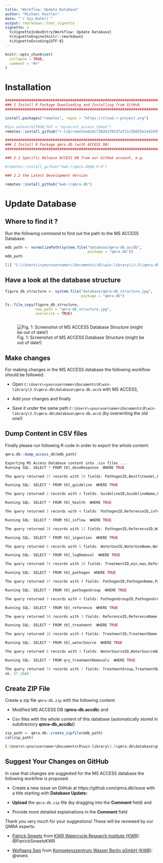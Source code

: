 ```yaml
---
title: "Workflow: Update Database"
author: "Michael Rustler"
date: "`r Sys.Date()`"
output: rmarkdown::html_vignette
vignette: >
  %\VignetteIndexEntry{Workflow: Update Database}
  %\VignetteEngine{knitr::rmarkdown}
  %\VignetteEncoding{UTF-8}
---
```


```r
knitr::opts_chunk$set(
  collapse = TRUE,
  comment = "#>"
)

```


# Installation

```r
###############################################################################
### 1 Install R Package Downloading and Installing from GitHub
###############################################################################

install.packages("remotes", repos = "https://cloud.r-project.org")

#Sys.setenv(GITHUB_PAT = "mysecret_access_token")
remotes::install_github("r-lib/remotes@18c7302637053faf21c5b025e1e9243962db1bdc")

###############################################################################
### 2 Install R Package qmra.db (with ACCESS DB)
###############################################################################

### 2.1 Specific Release ACCESS DB from our GitHub account, e.g.

#remotes::install_github("kwb-r/qmra.db@0.9.0")

### 2.2 the Latest Development Version 

remotes::install_github("kwb-r/qmra.db") 

```


# Update Database 


## Where to find it ?

Run the following command to find out the path to the MS ACCESS Database:

```r
mdb_path <- normalizePath(system.file("database/qmra-db.accdb", 
                                      package = "qmra.db"))
mdb_path
```
```r
[1] "C:\\Users\\<yourusername>\\Documents\\R\\win-library\\3.5\\qmra.db\\database\\qmra-db.accdb"
```

## Have a look at the database structure 

```r

figure_db_structure <- system.file("database/qmra-db_structure.jpg", 
                                   package = "qmra.db")

fs::file_copy(figure_db_structure, 
              new_path = "qmra-db_structure.jpg", 
              overwrite = TRUE)



```

![Fig. 1: Screenshot of MS ACCESS Database Structure (might be out of date!)](qmra-db_structure.jpg)


## Make changes

For making changes in the MS ACCESS database the following workflow should be 
followed: 

- Open `C:\Users\<yourusername>\Documents\R\win-library\3.5\qmra.db\database\qmra-db.accb` with MS ACCESS, 

- Add your changes and finally 

- Save it under the same path `C:\Users\<yourusername>\Documents\R\win-library\3.5\qmra.db\database\qmra-db.accb` (by overwriting the old one!)  


## Dump Content in CSV files 

Finally please run following R code in order to export the whole content: 

```r

qmra.db::dump_access_db(mdb_path)

```
```r
Exporting MS Access Database content into .csv files ... 
Running SQL: SELECT * FROM tbl_doseResponse  WHERE TRUE

The query returned 37 records with 10 fields: PathogenID,Bestfitmodel,k,alpha,N50,Hosttype,Doseunits,Route,Response,ReferenceID

Running SQL: SELECT * FROM tbl_guideline  WHERE TRUE

The query returned 2 records with 4 fields: GuidelineID,GuidelineName,GuidelineDescription,ReferenceID

Running SQL: SELECT * FROM tbl_health  WHERE TRUE

The query returned 3 records with 4 fields: PathogenID,ReferenceID,infection_to_illness,dalys_per_case

Running SQL: SELECT * FROM tbl_inflow  WHERE TRUE

The query returned 28 records with 11 fields: PathogenID,ReferenceID,WaterSourceID,min,max,distribution,mean,alpha,beta,PathogenInReference,Notes

Running SQL: SELECT * FROM tbl_ingestion  WHERE TRUE

The query returned 8 records with 6 fields: WaterUseID,WaterUseName,WaterUseDescription,events_perYear,litres_perEvent,ReferenceID

Running SQL: SELECT * FROM tbl_logRemoval  WHERE TRUE

The query returned 74 records with 10 fields: TreatmentID,min,max,ReferenceID,PathogenGroupID,mean,alpha,beta,distribution,Notes

Running SQL: SELECT * FROM tbl_pathogen  WHERE TRUE

The query returned 37 records with 4 fields: PathogenID,PathogenName,PathogenDescription,PathogenGroupID

Running SQL: SELECT * FROM tbl_pathogenGroup  WHERE TRUE

The query returned 3 records with 4 fields: PathogenGroupID,PathogenGroup,PathogenGroupDescription,DefaultPathogenID

Running SQL: SELECT * FROM tbl_reference  WHERE TRUE

The query returned 50 records with 3 fields: ReferenceID,ReferenceName,ReferenceLink

Running SQL: SELECT * FROM tbl_treatment  WHERE TRUE

The query returned 28 records with 4 fields: TreatmentID,TreatmentName,TreatmentGroup,TreatmentDescription

Running SQL: SELECT * FROM tbl_waterSource  WHERE TRUE

The query returned 8 records with 3 fields: WaterSourceID,WaterSourceName,WaterSourceDescription

Running SQL: SELECT * FROM qry_treatmentRemovals  WHERE TRUE

The query returned 74 records with 7 fields: TreatmentGroup,TreatmentName,PathogenGroup,Min,Max,ReferenceName,ReferenceLink
ok. (7.26s) 
```
## Create ZIP File 

Create a zip file `qmra-db.zip` with the following content: 

- Modified MS ACCESS DB (**qmra-db.accdb**) and 

- Csv files with the whole content of this database (automatically stored in 
subdirectory **qmra-db_accdb/**) 



```r

zip_path <- qmra.db::create_zipfile(mdb_path)
cat(zip_path)

```
```r
C:\Users\<yourusername>\Documents\R\win-library\3.5\qmra.db\database\qmra-db.zip
```

## Suggest Your Changes on GitHub 

In case that changes are suggested for the MS ACCESS database the following 
workflow is proposed: 

- Create a new issue on GitHub at https://github.com/qmra.db/issue with a title 
starting with **Database Update: <short_description_of_my_changes>** 

- **Upload** the `qmra-db.zip` file (by dragging into the **Comment** field) and 

- Provide more detailed explainations in the **Comment** field


Thank you very much for your suggestions! These will be reviewed by our QMRA 
experts: 

- [Patrick Smeets](https://www.kwrwater.nl/en/experts-expertises/experts/patrick-smeets/) from [KWR Watercycle Research Institute (KWR)](https://www.kwrwater.nl): @PatrickSmeetsKWR 

- [Wolfgang Seis](https://www.kompetenz-wasser.de/en/ueber-uns/team/?search-employee-grid=Wolfgang%20Seis) from [Kompetenzzentrum Wasser Berlin gGmbH (KWB)](https://kompetenz-wasser.de): @wseis




